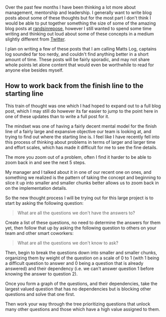 Over the past few months I have been thinking a lot more about management,
mentorship and leadership. I generally want to write blog posts about some of
these thoughts but for the most part I don't think I would be able to put
together something the size of some of the amazing blog posts at
[randsinrepose](http://randsinrepose.com/), however I still wanted to spend some
time writing and thinking out loud about some of these concepts in a medium
slightly different from [Twitter](https://twitter.com/immatthamlin).

I plan on writing a few of these posts that I am calling Matts Log, captains log
sounded far too nerdy, and couldn't find anything better in a short amount of
time. These posts will be fairly sporadic, and may not share whole points let
alone content that would even be worthwhile to read for anyone else besides
myself.

## How to work back from the finish line to the starting line

This train of thought was one which I had hoped to expand out to a full blog
post, which I may still do however its far easier to jump to the point here in
one of these updates than to write a full post for it.

The mindset was one of having a fairly decent mental model for the finish line
of a fairly large and expansive objective our team is looking at, and trying to
find out where the starting line is. I feel like I have recently fell into this
process of thinking about problems in terms of larger and larger time and effort
scales, which has made it difficult for me to see the fine details.

The more you zoom out of a problem, often I find it harder to be able to zoom
back in and see the next 5 steps.

My manager and I talked about it in one of our recent one on ones, and something
we realized is the pattern of taking the concept and beginning to slice it up
into smaller and smaller chunks better allows us to zoom back in on the
implementation details.

So the new thought process I will be trying out for this large project is to
start by asking the following question:

> What are all the questions we don't have the answers to?

Create a list of these questions, no need to determine the answers for them yet,
then follow that up by asking the following question to others on your team and
other smart coworkers:

> What are all the questions we don't know to ask?

Then, begin to break the questions down into smaller and smaller chunks,
organizing them by weight of the question on a scale of 0 to 1 (with 1 being a
difficult question to answer and 0 being a question that is already answered)
and their dependency (i.e. we can't answer question 1 before knowing the answer
to question 2).

Once you form a graph of the questions, and their dependencies, take the largest
valued question that has no dependencies but is blocking other questions and
solve that one first.

Then work your way through the tree prioritizing questions that unlock many
other questions and those which have a high value assigned to them.
